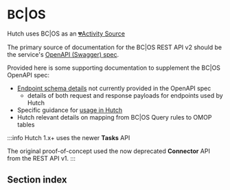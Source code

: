 
# BC|OS

Hutch uses BC|OS as an [💔Activity Source](#)

The primary source of documentation for the BC|OS REST API v2 should be the service's [OpenAPI (Swagger) spec](bcos/open-api).

Provided here is some supporting documentation to supplement the BC|OS OpenAPI spec:

- [Endpoint schema details](bcos/endpoint-schema) not currently provided in the OpenAPI spec
  - details of both request and response payloads for endpoints used by Hutch
- Specific guidance for [usage in Hutch](bcos/hutch-usage)
- Hutch relevant details on mapping from BC|OS Query rules to OMOP tables

:::info
Hutch 1.x+ uses the newer **Tasks** API

The original proof-of-concept used the now deprecated **Connector** API from the REST API v1.
:::

<HutchDevRquestDetails />

## Section index

<DocCardList />

